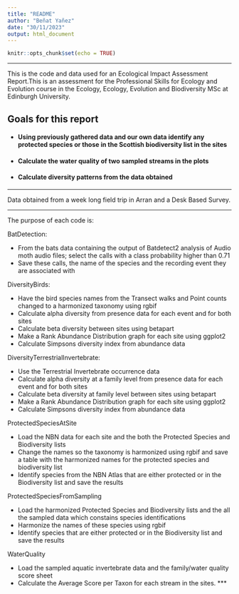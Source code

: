 ```yaml
---
title: "README"
author: "Beñat Yañez"
date: "30/11/2023"
output: html_document
---
```


```r
knitr::opts_chunk$set(echo = TRUE)
```
***
This is the code and data used for an Ecological Impact Assessment Report.This is an assessment for the Professional Skills for Ecology and Evolution course in the Ecology, Ecology, Evolution and Biodiversity MSc at Edinburgh University.
***
***

## Goals for this report
* #### Using previously gathered data and our own data identify any protected species or those in the Scottish biodiversity list in the sites
* #### Calculate the water quality of two sampled streams in the plots
* #### Calculate diversity patterns from the data obtained

***

Data obtained from a week long field trip in Arran and a Desk Based Survey.

***

The purpose of each code is:

BatDetection:
  
- From the bats data containing the output of Batdetect2 analysis of Audio moth audio files; select the calls with a class probability higher than 0.71
- Save these calls, the name of the species and the recording event they are associated with

DiversityBirds:

- Have the bird species names from the Transect walks and Point counts changed to a harmonized taxonomy using rgbif
- Calculate alpha diversity from presence data for each event and for both sites
- Calculate beta diversity between sites using betapart
- Make a Rank Abundance Distribution graph for each site using ggplot2
- Calculate Simpsons diversity index from abundance data

DiversityTerrestrialInvertebrate:

- Use the Terrestrial Invertebrate occurrence data
- Calculate alpha diversity at a family level from presence data for each event and for both sites 
- Calculate beta diversity at family level between sites using betapart
- Make a Rank Abundance Distribution graph for each site using ggplot2
- Calculate Simpsons diversity index from abundance data

ProtectedSpeciesAtSite

- Load the NBN data for each site and the both the Protected Species and Biodiversity lists
- Change the names so the taxonomy is harmonized using rgbif and save a table with the harmonized names for the protected species and biodiversity list
- Identify species from the NBN Atlas that are either protected or in the Biodiversity list and save the results

ProtectedSpeciesFromSampling

- Load the harmonized Protected Species and Biodiversity lists and the all the sampled data which constains species identifications
- Harmonize the names of these species using rgbif
- Identify species that are either protected or in the Biodiversity list and save the results

WaterQuality

- Load the sampled aquatic invertebrate data and the family/water quality score sheet
- Calculate the Average Score per Taxon for each stream in the sites.
***